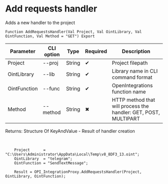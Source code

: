 ﻿---
sidebar_position: 1
---


# Add requests handler
 Adds a new handler to the project



`Function AddRequestsHandler(Val Project, Val OintLibrary, Val OintFunction, Val Method = "GET") Export`

  | Parameter | CLI option | Type | Required | Description |
  |-|-|-|-|-|
  | Project | --proj | String | &#x2714; | Project filepath |
  | OintLibrary | --lib | String | &#x2714; | Library name in CLI command format |
  | OintFunction | --func | String | &#x2714; | OpenIntegrations function name |
  | Method | --method | String | &#x2716; | HTTP method that will process the handler: GET, POST, MULTIPART |

  
  Returns:  Structure Of KeyAndValue - Result of handler creation

<br/>




```bsl title="1C:Enterprise/OneScript code example"
    Project      = "C:\Users\Administrator\AppData\Local\Temp\v8_8DF3_13.oint";
    OintLibrary  = "telegram";
    OintFunction = "SendTextMessage";

    Result = OPI_IntegrationProxy.AddRequestsHandler(Project, OintLibrary, OintFunction);
```
 




